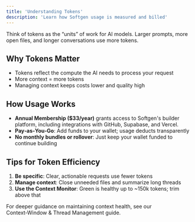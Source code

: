 ```yaml
---
title: 'Understanding Tokens'
description: 'Learn how Softgen usage is measured and billed'
---
```


Think of tokens as the “units” of work for AI models. Larger prompts, more open files, and longer conversations use more tokens.

## Why Tokens Matter

- Tokens reflect the compute the AI needs to process your request
- More context = more tokens
- Managing context keeps costs lower and quality high

## How Usage Works

- **Annual Membership ($33/year)** grants access to Softgen's builder platform, including integrations with GitHub, Supabase, and Vercel.
- **Pay‑as‑You‑Go**: Add funds to your wallet; usage deducts transparently
- **No monthly bundles or rollover**: Just keep your wallet funded to continue building

## Tips for Token Efficiency

1. **Be specific**: Clear, actionable requests use fewer tokens
2. **Manage context**: Close unneeded files and summarize long threads
3. **Use the Context Monitor**: Green is healthy up to ~150k tokens; trim above that

For deeper guidance on maintaining context health, see our Context‑Window & Thread Management guide.